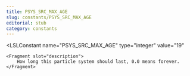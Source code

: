 ```yaml
---
title: PSYS_SRC_MAX_AGE
slug: constants/PSYS_SRC_MAX_AGE
editorial: stub
category: constants
---
```


<LSLConstant
	name="PSYS_SRC_MAX_AGE"
	type="integer"
	value="19"
>
	<Fragment slot="description">
		How long this particle system should last, 0.0 means forever.
	</Fragment>
</LSLConstant>
